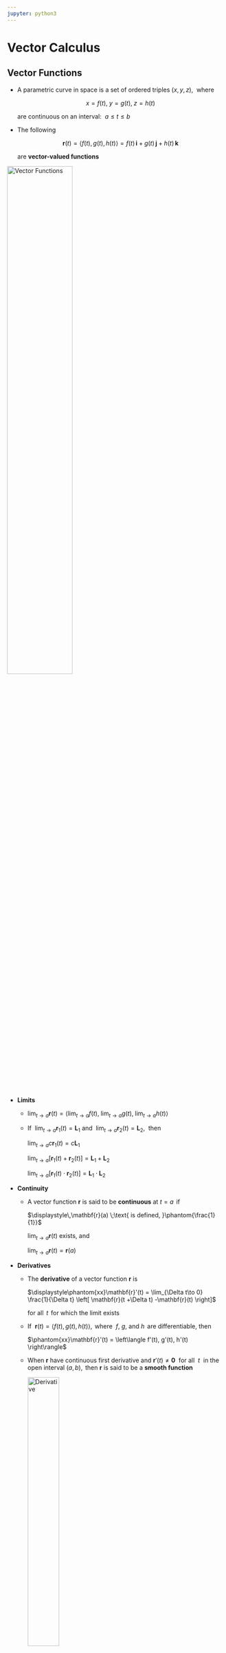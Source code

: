 ```yaml
---
jupyter: python3
---
```


# Vector Calculus {#sec-9}

## Vector Functions {#sec-9-1}

* A parametric curve in space is a set of ordered triples $(x,y,z),$ $~$where
  
  $$x=f(t), \;y=g(t), \;z=h(t)$$
  
  are continuous on an interval: $~a \leq t \leq b$
   
* The following 
  
  $$\mathbf{r}(t) =\left\langle f(t), \,g(t), \,h(t) \right\rangle = f(t)\,\mathbf{i} +g(t)\,\mathbf{j} +h(t)\,\mathbf{k}$$ 
  
  are **vector-valued functions**

![](figures/ch09_figure01.png "Vector Functions"){width="55%" fig-align="center"}

* **Limits**

  * $\displaystyle\lim_{t \to a} \mathbf{r}(t)=\left\langle \lim_{t \to a} f(t), \;\lim_{t \to a} g(t), \;\lim_{t \to a} h(t) \right\rangle$
   
  * If $~$$\displaystyle\lim_{t\to a} \mathbf{r}_1(t)=\mathbf{L}_1$ and $~$$\displaystyle\lim_{t\to a} \mathbf{r}_2(t)=\mathbf{L}_2$, $~$then
  
    $\displaystyle\lim_{t\to a} c\mathbf{r}_1(t)=c\mathbf{L}_1$
    
    $\displaystyle\lim_{t\to a} \left[\mathbf{r}_1(t) +\mathbf{r}_2(t) \right] =\mathbf{L}_1 +\mathbf{L}_2$
    
    $\displaystyle\lim_{t\to a} \left[\mathbf{r}_1(t) \cdot \mathbf{r}_2(t) \right] =\mathbf{L}_1 \cdot \mathbf{L}_2$

* **Continuity**

  * A vector function $\mathbf{r}$ is said to be **continuous** at $t=a$ $\,$if
  
    $\displaystyle\,\mathbf{r}(a) \;\text{ is defined, }\phantom{\frac{1}{1}}$ 

    $\displaystyle\lim_{t\to a} \mathbf{r}(t)$ exists, and 

    $\displaystyle\lim_{t\to a} \mathbf{r}(t) = \mathbf{r}(a)$

* **Derivatives**  

  * The **derivative** of a vector function $\mathbf{r}$ is
  
    $\displaystyle\phantom{xx}\mathbf{r}'(t) = \lim_{\Delta t\to 0} \frac{1}{\Delta t} \left[ \mathbf{r}(t +\Delta t) -\mathbf{r}(t) \right]$
    
    for all $\,t\,$ for which the limit exists

  * If $~\mathbf{r}(t) = \langle f(t), g(t), h(t) \rangle,$ $\,$where $~f$, $g$, and $h\,$ are differentiable, then
    
    $\phantom{xx}\mathbf{r}'(t) = \left\langle f'(t), g'(t), h'(t) \right\rangle$

  * When $\mathbf{r}$ have continuous first derivative and $\mathbf{r}'(t)\neq\mathbf{0}~$ for all $~t~$ in the open interval $(a,b),$ $\,$then $\mathbf{r}$ is said to be a **smooth function**

    ![](figures/ch09_figure02.png "Derivative"){width="40%" fig-align="center"}

  * In the case of the **second derivative**, $\,$we have
    
    $\phantom{xx}
    \mathbf{r}''(t) = \left\langle f''(t), g''(t), h''(t) \right\rangle 
     = f''(t)\mathbf{i} +g''(t)\mathbf{j} +h''(t)\mathbf{k}$

  * Chain rule

    If $\mathbf{r}$ is a differentiable vector function and $s=u(t)$ is a differentiable scalar function, then the derivative of $\mathbf{r}(s)$ with respect to $t$ is
  
    $\displaystyle\phantom{xx}\frac{d\mathbf{r}}{dt} =\frac{d\mathbf{r}}{ds} \frac{ds}{dt} =\mathbf{r}'(s) u'(t)$

  * Rules of Differentiation

    Let $\mathbf{r}_1(t)$ and $\mathbf{r}_2(t)$ be differentiable vector functions 
  and $u(t)$ a differentiable scalar function
  
    * $\displaystyle \frac{d}{dt} \left[ \mathbf{r}_1(t) +\mathbf{r}_2(t) \right] = \mathbf{r}_1'(t) +\mathbf{r}_2'(t)$

    * $\displaystyle \frac{d}{dt} \left[ u(t)\mathbf{r}_1(t) \right] = u(t)\mathbf{r}_1'(t) +u'(t)\mathbf{r}_1(t)$

    * $\displaystyle \frac{d}{dt} \left[ \mathbf{r}_1(t) \cdot \mathbf{r}_2(t) \right] = \mathbf{r}_1(t)\cdot\mathbf{r}_2'(t) +\mathbf{r}_1'(t)\cdot\mathbf{r}_2(t)$

    * $\displaystyle \frac{d}{dt} \left[ \mathbf{r}_1(t) \times \mathbf{r}_2(t) \right] = \mathbf{r}_1(t)\times\mathbf{r}_2'(t) +\mathbf{r}_1'(t)\times\mathbf{r}_2(t)$

* Integrals

  $\phantom{xx}\displaystyle\int \mathbf{r}(t) \,dt = \left[ \int f(t) \,dt \right]\mathbf{i} +\left[ \int g(t) \,dt \right]\mathbf{j} +\left[ \int h(t) \,dt \right]\mathbf{k}$


* Length of a Space Curve

  If $~\mathbf{r}(t) = f(t)\mathbf{i} +g(t)\mathbf{j} +h(t)\mathbf{k}\,$ is a smooth function, $\,$then it can be shown that the **length** of the smooth curve traced by
  $\,\mathbf{r}\,$ is given by
  
  $\phantom{xx}\displaystyle s = \int_a^b \sqrt{\left[ f'(t) \right]^2 +\left[ g'(t) \right]^2 +\left[ h'(t) \right]^2}\,dt =\int_a^b \left\| \mathbf{r}'(t) \right\|\,dt$

## Motion on a Curve {#sec-9-2}

* Position 

  Suppose a body moves along a curve $C$ so that its position at time $t$ is given by the vector function 

  $\phantom{xx}\mathbf{r}(t) = f(t)\mathbf{i} +g(t)\mathbf{j} +h(t)\mathbf{k}$

* Velocity and Acceleration

  If $\,f$, $g$, and $h$ have second derivatives, $\,$ then the vectors
  
  $\phantom{xx}\begin{aligned}
    \mathbf{v}(t) &= \mathbf{r}'(t) = f'(t)\mathbf{i} +g'(t)\mathbf{j} +h'(t)\mathbf{k} \\ 
    \mathbf{a}(t) &= \mathbf{r}''(t) = f''(t)\mathbf{i} +g''(t)\mathbf{j} +h''(t)\mathbf{k}
  \end{aligned}$
 
  are called the **velocity** and **acceleration** of the particle, respectively

  * The scalar function $\left\| \mathbf{v}(t)\right\|$ is the **speed** of the particle

  * The speed is related to arc length $s$ by $s'(t) = \left\| \mathbf{v}(t) \right\|$

  * If a particle moves  with <font color="red">a constant speed $c$</font>, $\,$ then its acceleration vector is perpendicular to the velocity vector $\mathbf{v}$

  * To see this, note that $\mathbf{v}\cdot\mathbf{v}=c^2$. $~$ We differentiate both sides with respect to $t$ and obtain
  
    $${\frac{d}{dt}(\mathbf{v} \cdot \mathbf{v}) = \mathbf{v}\cdot\frac{d\mathbf{v}}{dt} +\frac{d\mathbf{v}}{dt} \cdot \mathbf{v}
  =2\mathbf{v}\cdot\frac{d\mathbf{v}}{dt}=0}$$
  
    Thus, $\displaystyle\,\frac{d\mathbf{v}}{dt} \cdot \mathbf{v}=0$ $\text{ }$or$\text{ }$ $\mathbf{a}(t) \cdot \mathbf{v}(t)=0~\,$ for all $\,t$

* Centripetal Acceleration

  For circular motion in the plane, described by $\mathbf{r}(t) = r_0 \cos\omega t \,\mathbf{i} +r_0\sin\omega t \,\mathbf{j},$ $\,$it is evident that
  
  $$\mathbf{r}''=-\omega^2\mathbf{r}$$

  * This means that the acceleration vector $\mathbf{a}(t)=\mathbf{r}''(t)$ points in the direction opposite to that of the position vector $\mathbf{r}(t)$. $\,$ We then say $~\mathbf{a}(t)$ is **centripetal acceleration**

## Curvature and Components of Acceleration {#sec-9-3}

* We know that $\mathbf{r}'(t)$ is a tangent vector to the curve $C$, and consequently

  $$\mathbf{T}(t) = \frac{\mathbf{r}'(t)}{\left\| \mathbf{r}'(t) \right\|}$$
  
  is a **unit tangent**

![](figures/ch09_figure03.png "Unit Tangents"){width="20%" fig-align="center"}

$$
\begin{aligned}
  \frac{d\mathbf{r}}{dt} &=\frac{d\mathbf{r}}{ds} 
    \frac{ds}{dt}\;\text{ and so }\\[5pt] 
  \frac{d\mathbf{r}}{ds} = 
   \frac{\displaystyle\frac{d\mathbf{r}}{dt}} {\displaystyle\frac{ds}{dt}}
   &=\frac{\mathbf{r}'(t)}{\left\| \mathbf{r}'(t) \right\|} 
   = \mathbf{T}(t)
\end{aligned}$$

* Let $\,\mathbf{r}(t)\,$ be a vector function defining a smooth curve $C$. $\,$If $s$ is the arc length parameter and $\mathbf{T}$ is the unit tangent vector, $\,$then the **curvature** of $C$ at a point is
  
  $$\kappa=\left\|\frac{d\mathbf{T}}{ds}\right\|$$

* Using the chain rule, $\,$we can write
  
  $$\frac{d\mathbf{T}}{dt}=\frac{d\mathbf{T}}{ds}\frac{ds}{dt} \;\;\Rightarrow\;\; \frac{d\mathbf{T}}{ds}=\frac{\displaystyle\frac{d\mathbf{T}}{\displaystyle dt}}{\frac{\displaystyle ds}{\displaystyle dt}}$$
  
  In other words, $\,$curvature is given by $\,\kappa(t)=\frac{\displaystyle\left\|\mathbf{T}'(t)\right\|}{\displaystyle\left\|\mathbf{r}'(t)\right\|}$

* Tangential and Normal Components of Acceleration

  * The velocity of the particle on $C$ is $~\mathbf{v}(t)=\mathbf{r}'(t)$, $\,$whereas its speed is $\displaystyle\frac{ds}{dt}=v=\| \mathbf{v}(t) \|$. $\,$ Thus, 
    $$\mathbf{v}(t)=v\mathbf{T}$$
  * Differentiating this last expression with respect to $t$ gives acceleration
  
    $$\mathbf{a}(t)=v\frac{d\mathbf{T}}{dt}+\frac{dv}{dt}\mathbf{T}$$

  * It follows from the differentiation of $\mathbf{T}\cdot\mathbf{T}=1\,$ that $\displaystyle\,\mathbf{T}\cdot \frac{d\mathbf{T}}{dt}=0$. $\,$If $\displaystyle\,\left\|\frac{d\mathbf{T}}{dt}\right\| \neq 0$, $\,$the vector
  
    $$\mathbf{N}(t) = \frac{\frac{\displaystyle d\mathbf{T}}{\displaystyle dt}}{\left\| \frac{\displaystyle d\mathbf{T}}{\displaystyle dt}\right\|}$$

    is a **unit normal** to the curve $C$. $\,$The vector $\mathbf{N}$ is also called the **principal normal** 

  * Since curvature is $\displaystyle\,\kappa = \frac{\left\|\frac{d\mathbf{T}}{dt} \right\|}{v}$, $\,$
it follows that $\displaystyle\frac{d\mathbf{T}}{dt}=\kappa v \mathbf{N}$. $\,$Thus
  
    $$\mathbf{a}(t)=\kappa v^2 \mathbf{N} +\frac{dv}{dt}\mathbf{T} =a_N \mathbf{N} +a_T\mathbf{T}$$

![](figures/ch09_figure04.png "Acceleration"){width="30%" fig-align="center"}

* Binormal: $\,\mathbf{B}(t)=\mathbf{T}(t) \times \mathbf{N}(t)$

![](figures/ch09_figure05.png "Osculating plane"){width="40%" fig-align="center"}

* Formulas for $a_T$, $a_N$, and Curvature

  $$
  \begin{aligned}
    \mathbf{v}\cdot\mathbf{a} 
      &= a_N(v\mathbf{T}\cdot\mathbf{N}) 
       +a_T(v\mathbf{T}\cdot\mathbf{T})=a_T v\\[5pt] 
      &\Rightarrow \; a_T =\frac{dv}{dt} 
       =\frac{\mathbf{v}\cdot\mathbf{a}}{\| \mathbf{v} \|}
       =\frac{\mathbf{r}'(t) \cdot \mathbf{r}''(t)}{\| \mathbf{r}'(t) \|} \\ \\
     \mathbf{v}\times\mathbf{a} 
      &= a_N(v\mathbf{T}\times\mathbf{N}) 
       +a_T(v\mathbf{T}\times\mathbf{T})
        =a_N v\mathbf{B}\\[5pt] 
     &\Rightarrow \; a_N =\kappa v^2 
        =\frac{\|\mathbf{v}\times\mathbf{a}\|}{\| \mathbf{v} \|}
        =\frac{\| \mathbf{r}'(t) \times \mathbf{r}''(t) \|}{\| \mathbf{r}'(t) \|} \\ \\
   \kappa(t)&=\frac{\| 
     \mathbf{r}'(t)\times\mathbf{r}''(t) \|}{\| 
       \mathbf{r}'(t) \|^3}
  \end{aligned}$$

* Radius of Curvature

  $$\rho=\frac{1}{\kappa}$$

![](figures/ch09_figure06.png "Radius curvature"){width="40%" fig-align="center"} 

$~$

## Partial Derivatives {#sec-9-4}

* Functions of Two Variables

![](figures/ch09_figure07.png "Functions of Two Variables"){width="50%" fig-align="center"} 

* Level Curves

![](figures/ch09_figure08.png "Level Surfaces"){width="80%" fig-align="center"} 

* Functions of Three Variables, Level Surfaces

  $$w=F(x,y,z) \;\Rightarrow \; c=F(x,y,z)$$
  
  ex) $~\displaystyle w=\frac{x^2+y^2}{z}$

![](figures/ch09_figure09.png "Level Curves"){width="25%" fig-align="center"}   

* Partial Derivatives
  
  $\phantom{xx}
  \begin{aligned}
    \frac{\partial z}{\partial x} 
      &=\lim_{\Delta x \to 0} \frac{f(x+\Delta x, y) -f(x,y)}{\Delta x} = f_x \\
    \frac{\partial z}{\partial y}
      &=\lim_{\Delta y \to 0} \frac{f(x, y+\Delta y) -f(x,y)}{\Delta y} = f_y \\
    \frac{\partial^2 z}{\partial x^2}
      &=\frac{\partial}{\partial x}\left( \frac{\partial z}{\partial x} \right) = f_{xx} \\
    \frac{\partial^2 z}{\partial x \partial y} 
      &=\frac{\partial}{\partial x} \left( \frac{\partial z}{\partial y} \right) = f_{xy}
  \end{aligned}$

* Chain Rule

  If $z=f(u,v)$ is differentiable and $u=g(x,y)$ and $v=h(x,y)$ have continuous first partial derivatives, $\,$then
  
  $$
  \begin{aligned}
    \frac{\partial z}{\partial x}&= \frac{\partial z}{\partial u}\frac{\partial u}{\partial x} 
   +\frac{\partial z}{\partial v}\frac{\partial v}{\partial x}\\ 
    \frac{\partial z}{\partial y}&= \frac{\partial z}{\partial u}\frac{\partial u}{\partial y} 
   +\frac{\partial z}{\partial v}\frac{\partial v}{\partial y} 
  \end{aligned}$$
   
  If $z=f(u,v)$ is differentiable and $u=g(t)\,$ and $v=h(t)$ are differentiable functions of a single variable $t$,
   $\,$the ordinary derivative $\displaystyle\frac{dz}{dt}$ is
   
  $$\frac{dz}{dt}=\frac{\partial z}{\partial u}\frac{du}{dt}+\frac{\partial z}{\partial v}\frac{dv}{dt}$$

$~$

## Directional Derivatives {#sec-9-5}

* **Vector Differential Operator**
  
  $\phantom{xx}
  \begin{aligned}
     \nabla  
     &= \mathbf{i} \frac{\partial }{\partial x} +\mathbf{j}\frac{\partial }{\partial y} \\ 
     \nabla  
     &= \mathbf{i}\frac{\partial }{\partial x} +\mathbf{j}\frac{\partial }{\partial y} +\mathbf{k}\frac{\partial }{\partial z}
 \end{aligned}$ 

* **Gradient of a Function**
  
  $\phantom{xx}
  \begin{aligned}
    \nabla f 
    &= \mathbf{i} \frac{\partial f}{\partial x} +\mathbf{j}\frac{\partial f}{\partial y} \\ 
    \nabla F 
    &= \mathbf{i}\frac{\partial F}{\partial x} +\mathbf{j}\frac{\partial F}{\partial y} +\mathbf{k}\frac{\partial F}{\partial z}
\end{aligned}$

$~$

![](figures/ch09_figure10.png "Arbitrary Direction"){width="45%" fig-align="center"} 

* Generalization of Partial Differentiation

  The **directional derivative** of $z=f(x,y)\,$ in the direction of a unit vector $\mathbf{u}$ $\,$is 

  $$
  \begin{aligned} 
   D_\mathbf{u} f(x,y) \;
     &= { \scriptsize \lim_{h\to 0} 
      \frac{f(x+\Delta x, \,y+\Delta y) -f(x,y)}{h} }\\
     &= { \scriptsize \lim_{h\to 0} 
      \frac{f(x+h\cos\theta, \,y+h\sin\theta) -f(x,y)}{h} }
       = \nabla f(x,y)\cdot \mathbf{u}
    \end{aligned}$$

![](figures/ch09_figure11.png "Directional Derivative"){width="55%" fig-align="center"}

* **Partial Proof** $\,$ Let $x$, $y$, and $\theta$ $\,$be fixed so that 
  
  $$g(t)=f(x+t\cos\theta,\,y+t\sin\theta)$$
  
  is a function of one variable. $\,$We wish to compare the value of $g'(0)$, $\,$which is found by two different methods

  * First, $\,$by the definition of a derivative,
  
  $${ g'(0)= {\scriptsize \lim_{h\to 0} \frac{g(0+h)-g(0)}{h}} 
  = {\scriptsize \lim_{h\to 0}\frac{f(x+h\cos\theta, \,y+h\sin\theta)-f(x,y)}{h} } }$$

  * Second, $\,$by the chain rule,
  
    $$
    \begin{aligned}
      g'(t) &= {\scriptsize f_1(x+t\cos\theta,\,y+t\sin\theta)\frac{d}{dt}(x+t\cos\theta) } \\
          &\qquad 
          {\scriptsize +f_2(x+t\cos\theta,\,y+t\sin\theta)\frac{d}{dt}(x+t\sin\theta) } \\ 
          &= {\scriptsize f_1(x+t\cos\theta,\,y+t\sin\theta)\cos\theta
            +f_2(x+t\cos\theta,\,y+t\sin\theta)\sin\theta } \\  
          &\big\Downarrow\;\; t\to 0 \\         
    g'(0) &= {\scriptsize f_x(x,y)\cos\theta+f_y(x,y)\sin\theta } \\
    &={\scriptsize \left[\,f_x(x,y)\,\mathbf{i}+f_y(x,y)\,\mathbf{j} \,\right]\cdot \left(\cos\theta\,\mathbf{i}+\sin\theta\,\mathbf{j}\right) } \\[3pt]
      &=\nabla f(x,y)\cdot \mathbf{u}
  \end{aligned}$$

* For a function $w=F(x,y,z)$, $~$the directional derivative is defined by
  
  $$\begin{aligned} 
   D_\mathbf{u} F(x,y,z) &= {\scriptsize \lim_{h\to 0} \frac{F(x+h\cos\alpha, \,y+h\cos\beta, \,z +h\cos\gamma) -F(x,y,z)}{h} } \\ 
  &=\nabla F(x,y,z)\cdot \mathbf{u}
  \end{aligned}$$

* Maximum Value of the Directional Derivative

  $$
  \begin{aligned}
    D_\mathbf{u}\,f 
      &= \| \nabla f\| \| \mathbf{u} \| \cos\phi =\| \nabla f\| \cos\phi \\[5pt]
      &\,\Rightarrow\, \color{red}{-\| \nabla f\| \leq D_\mathbf{u} \,f \leq \| \nabla f \|}
  \end{aligned}$$

* The gradient vector $\nabla f$ points in the direction in which $f$ increases most rapidly, $\,$whereas $-\nabla f$ points in the direction of the most decrease of $\,f$

$~$

## Tangent Planes and Normal Lines {#sec-9-6}

* <font color="blue">$\nabla f$ is orthogonal to the level curve at $P$</font>

![](figures/ch09_figure12.png "gradient tangent"){width="40%" fig-align="center"}

* The derivative of $\,f\left(x(t), \,y(t)\right)=c\,$ with respect to $\,t\,$ is
  
  $${\frac{\partial f}{\partial x}\frac{dx}{dt} 
        +\frac{\partial f}{\partial y}\frac{dy}{dt}=0
      ={\scriptsize \left( \frac{\partial f}{\partial x}\mathbf{i} 
        +\frac{\partial f}{\partial y} \mathbf{j} \right)
        \cdot \left( \frac{dx}{dt}\mathbf{i} +\frac{dy}{dt} \mathbf{j} \right) }
        =\nabla f \cdot \mathbf{r}'}$$

* The derivative of $\,F\left(x(t),y(t),z(t)\right)=c\,$ implies that

  $$
  \begin{aligned}
   \frac{\partial F}{\partial x}&\frac{dx}{dt} 
     +\frac{\partial F}{\partial y}\frac{dy}{dt}
     +\frac{\partial F}{\partial z}\frac{dz}{dt}=0 \\
    &={\scriptsize \left( \frac{\partial F}{\partial x}\mathbf{i} 
     +\frac{\partial F}{\partial y} \mathbf{j} 
     +\frac{\partial F}{\partial z} \mathbf{k} \right)
     \cdot 
    \left( \frac{dx}{dt}\mathbf{i} 
           +\frac{dy}{dt} \mathbf{j} 
            +\frac{dz}{dt} \mathbf{k} \right) }
    =\nabla F \cdot \mathbf{r}'
  \end{aligned}$$

* <font color="blue">$\nabla F$ is normal to the level surface at $P$</font>

![](figures/ch09_figure13.png "normal"){fig-align="center" width="40%"}

* Let $\,P(x_0,y_0,z_0)$ be a point on the graph of $F(x,y,z)=c$. $\,$The **tangent plane** at $P$ is

  $$\begin{aligned} 
    F_x&(x_0,y_0,z_0)(x-x_0) \\
    & +F_y(x_0,y_0,z_0)(y-y_0) \\
    &\qquad +F_z(x_0,y_0,z_0)(z-z_0)=0
    \end{aligned}$$
  
  The line containing $P(x_0,y_0,z_0)$ $\,$that is parallel to $\nabla F(x_0,y_0,z_0)$ $\,$is called the **normal line** to the surface at $P$

$~$

## Gradient, Curl and Divergence {#sec-9-7}

* Vector Fields - Vector functions of two or three variables

  $$
  \begin{aligned}
   \mathbf{f}(x,y) 
     &= P(x,y) \mathbf{i} +Q(x,y)\mathbf{j}\\ 
   \mathbf{f}(x,y,z)
     &= P(x,y,z) \mathbf{i} 
      +Q(x,y,z)\mathbf{j} +R(x,y,z)\mathbf{k}
  \end{aligned}$$

![](figures/ch09_figure14.png "vector field"){fig-align="center" width="85%"}

* The del operator combined with a scalar function $\,\phi(x,y,z)$ $\,$produces a vector field

  $$\mathbf{f}(x,y,z)=\nabla \phi 
  = \mathrm{grad}\, f   
  =\frac{\partial \phi}{\partial x}\mathbf{i} 
   +\frac{\partial \phi}{\partial y}\mathbf{j} 
    +\frac{\partial \phi}{\partial z}\mathbf{k} 
    \;\Rightarrow\; \delta_{ij} \mathbf{e}_i \frac{\partial \phi}{\partial x_j}$$
  
  called the <font color="red">**gradient of $\phi$**</font>, $\,$where $\,\delta_{ij}$ $\,$is *Kronecker Delta*

* The <font color="red">**curl** of a vector field $~\mathbf{f}=P\,\mathbf{i} +Q\,\mathbf{j} +R\,\mathbf{k}\,$</font> is the vector field

   $$\nabla \times \mathbf{f}= 
   \mathrm{curl}\, \mathbf{f}=
    \begin{vmatrix}
       \mathbf{i} & \mathbf{j} & \mathbf{k}\\ 
       \frac{\partial }{\partial x} & \frac{\partial }{\partial y} & \frac{\partial }{\partial z} \\
       P & Q & R
     \end{vmatrix} 
  \; \Rightarrow \; \varepsilon_{ijk} \mathbf{e}_i \frac{\partial}{\partial x_j} f_k$$
    
   where $\,\varepsilon_{ijk}$ is *Levi-Civita Symbol*

* The <font color="red">**divergence** of a vector field $~\mathbf{f}=P\,\mathbf{i} +Q\,\mathbf{j} + R\,\mathbf{k}~$</font> is the scalar function

  $$\nabla \cdot \mathbf{f}=
  \mathrm{div} \,\mathbf{f}=
  \frac{\partial P}{\partial x} 
  +\frac{\partial Q}{\partial y} 
  +\frac{\partial R}{\partial z} 
  \;\Rightarrow\;\delta_{ij} 
  \frac{\partial}{\partial x_i} f_j$$

* Two important properties and plus alpha

  <font color="blue">
  $\phantom{xx}
  \begin{aligned}
    \nabla\times\nabla f 
     &= \mathrm{curl}(\mathrm{grad}\, f) = \mathbf{0}\\ 
     &\Rightarrow \; \varepsilon_{ijk} \mathbf{e}_i 
      \frac{\partial}{\partial x_j} 
      \frac{\partial f}{\partial x_k} = 0 
       \,\mathbf{e}_i=\mathbf{0}
  \end{aligned}$
  </font>

  <font color="blue">
  $\phantom{xx}
  \begin{aligned}  
   \nabla \cdot(\nabla\times\mathbf{f}) 
    &= \mathrm{div}(\mathrm{curl} \,\mathbf{f}) =0 \\
     &\Rightarrow \; \delta_{ij} 
     \frac{\partial}{\partial x_i} \varepsilon_{jlm} 
     \frac{\partial}{\partial x_l} f_m = 
     \varepsilon_{ilm} 
     \frac{\partial^2}{\partial x_i \partial x_l} f_m=0
  \end{aligned}$
  </font>

  <font color="red">
  $\displaystyle \phantom{xx}
   \nabla \cdot \nabla f 
    =\nabla^2 f \; 
    \Rightarrow \; \delta_{ij} 
    \frac{\partial}{\partial x_i} 
    \frac{\partial f}{\partial x_j} 
    =\frac{\partial^2 f}{\partial x_i^2}$
  </font>

  <font color="green">
  $\displaystyle \phantom{xx}
   \nabla \cdot \nabla \mathbf{f} 
   =\nabla^2 \mathbf{f} \; 
   \Rightarrow \; \delta_{ij} 
    \frac{\partial}{\partial x_i} 
     \mathbf{e}_m \frac{\partial f_m}{\partial x_j} 
   =\mathbf{e}_m 
     \frac{\partial^2 f_m}{\partial x_i^2}$
  </font> 

  <font color="green">
  $\displaystyle \phantom{xx}
  \begin{aligned}
  \nabla \times (\nabla \times \mathbf{f}) 
   &= \nabla (\nabla \cdot \mathbf{f}) -\nabla^2 \mathbf{f} \\ 
  &\Rightarrow \;
   \varepsilon_{ijk} \mathbf{e}_i 
    \frac{\partial}{\partial x_j} 
     \varepsilon_{klm} 
     \frac{\partial}{\partial x_l}f_m \\
  &\qquad
   =(\delta_{il}\delta_{jm}-\delta_{im}\delta_{jl}) 
   \mathbf{e}_i \frac{\partial}{\partial x_j} 
    \frac{\partial}{\partial x_l}f_m \\
  &\qquad
  =\mathbf{e}_i \frac{\partial}{\partial x_i} 
  \frac{\partial f_j}{\partial x_j} 
  -\mathbf{e}_i \frac{\partial^2 f_i}{\partial x_j^2}
  \end{aligned}$
  </font> 

* Product Rules with $\nabla$

  $\phantom{xx}
  \begin{aligned}
   \nabla (fg) &= f \nabla g + g \nabla f \\
   \nabla (\mathbf{u} \cdot \mathbf{v}) 
     &= \mathbf{u} \times (\nabla \times \mathbf{v}) 
       +\mathbf{v} \times (\nabla \times \mathbf{u}) \\
       &+(\mathbf{u} \cdot \nabla) \mathbf{v} 
       +(\mathbf{v} \cdot \nabla) \mathbf{u} 
     = \mathbf{v} \cdot \nabla \mathbf{u} 
       +\mathbf{u} \cdot \nabla \mathbf{v} \\
   \nabla \cdot (f \mathbf{u}) 
     &= f (\nabla \cdot \mathbf{u}) 
       +\mathbf{u} \cdot \nabla f \\
   \nabla \cdot (\mathbf{u} \times \mathbf{v}) 
      &= \mathbf{v} \cdot (\nabla \times \mathbf{u}) 
       -\mathbf{u} \cdot (\nabla \times \mathbf{v}) \\  
    \nabla \times (f \mathbf{u}) 
      &= \nabla f \times \mathbf{u} 
       +f (\nabla \times \mathbf{u}) \\
    \nabla \times (\mathbf{u} \times \mathbf{v}) 
      &= \mathbf{u} (\nabla \cdot \mathbf{v}) 
       -\mathbf{v} (\nabla \cdot \mathbf{u}) 
       +(\mathbf{v} \cdot \nabla) \mathbf{u} 
       -(\mathbf{u} \cdot \nabla) \mathbf{v}
  \end{aligned}$

* Generalized Curvlinear Coorindates: $\,$ $\mathbf{q}_i$, $\,q_i$, $\,h_i$

  $$
  \begin{aligned} 
  \nabla f \;
   &= {\scriptsize \mathbf{q}_1 \frac{1}{h_1} 
      \frac{\partial f}{\partial q_1}
    + \mathbf{q}_2 \frac{1}{h_2} 
      \frac{\partial f}{\partial q_2}
    + \mathbf{q}_3 \frac{1}{h_3} 
      \frac{\partial f}{\partial q_3} } \\ \\
  \nabla \cdot \mathbf{u} \;
   &= {\scriptsize \frac{1}{h_1 h_2 h_3} 
      \left[ \frac{\partial }{\partial q_1} 
        \left( u_1h_2h_3 \right)
    + \frac{\partial }{\partial q_2} 
        \left( u_2h_1h_3 \right)  
    + \frac{\partial }{\partial q_3} 
        \left( u_3h_1h_2 \right)\right] } \\ \\
   \nabla^2 f\;
   & = {\scriptsize \frac{1}{h_1 h_2 h_3} 
    \left[ \frac{\partial }{\partial q_1} 
      \left( \frac{h_2 h_3}{h_1} 
        \frac{\partial f}{\partial q_1} \right)
      + \frac{\partial }{\partial q_2} 
      \left( \frac{h_1 h_3}{h_2} 
        \frac{\partial f}{\partial q_2}  \right)  
      + \frac{\partial }{\partial q_3} 
        \left( \frac{h_1 h_2}{h_3} 
        \frac{\partial f}{\partial q_3} \right)\right] }\\ \\
   \nabla \times \mathbf{u} \;
    &={\scriptsize \frac{1}{h_1 h_2 h_3} 
    \begin{vmatrix}
     h_1 \mathbf{q}_1 & h_2 \mathbf{q}_2 & h_3 \mathbf{q}_3\\ 
     \displaystyle\frac{\partial }{\partial q_1} & \displaystyle\frac{\partial }{\partial q_2} & \displaystyle\frac{\partial }{\partial q_3}  \\ 
     h_1 u_1 & h_2 u_2 & h_3 u_3 
   \end{vmatrix}}
  \end{aligned}$$

  * Cylindrical Coordinates

    $\phantom{xx} q_1=r, \;q_2=\theta, \; q_3=z$
 
    $\phantom{xx} h_1=h_r=1, \;\;h_2=h_\theta=r, \;\;h_3=h_z=1$

  * Spherical Coordinates
 
    $\phantom{xx} q_1=\rho, \;q_2=\phi, \; q_3=\theta$
 
    $\phantom{xx} h_1=h_\rho=1, \;\;h_2=h_\phi=\rho, \;\;h_3=h_\phi=\rho \sin\phi$

* Physical Interpretations

![](figures/ch09_figure15.png "irrotational-rotational"){fig-align="center" width="70%"}

![](figures/ch09_figure16.png "source-sink"){fig-align="center" width="26%"}

$~$

## Line Integrals {#sec-9-8}

* Integration of a function defined along a curve

![](figures/ch09_figure17.png "various curve"){fig-align="center" width="35%"}

* Definite Integral

  $$\lim_{\|P\|\to 0} \sum_{k=1}^n f(x_k^*)\Delta x_k = \int_a^b f(x)\,dx$$

![](figures/ch09_figure18.png "sample point in k"){fig-align="center" width="40%"}

* Line Integrals in the Plane

![](figures/ch09_figure19.png "sample point in k subarc"){fig-align="center" width="30%"}

$$
\begin{aligned}
    \lim_{\| P \|\to 0} \sum_{k=1}^n G(x_k^*, y_k^*)\,\Delta x_k &= \int_C G(x,y)\,dx\\ 
    \lim_{\| P \|\to 0} \sum_{k=1}^n G(x_k^*, y_k^*)\,\Delta y_k &=\int_C G(x,y)\,dy\\
    \lim_{\| P \|\to 0} \sum_{k=1}^n G(x_k^*, y_k^*)\,\Delta s_k &= \int_C G(x,y)\,ds
\end{aligned}$$

* Method of Evaluation 

  * Curve Defined Parametrically, $\;x=f(t)$, $\;y=g(t)$, $\;a\leq t \leq b$ 

    $$
    \begin{aligned}
      \int_C G(x,y)\,dx 
       &=\int_a^b G(\,f(t), g(t)) \,f'(t)\,dt \\ 
      \int_C G(x,y)\,dy 
       &=\int_a^b G(\,f(t), g(t)) \,g'(t)\,dt \\
      \int_C G(x,y)\,ds 
       &=\int_a^b G(\,f(t), g(t)) \,\sqrt{[f'(t)]^2 
       +[g'(t)]^2}\,dt
    \end{aligned}$$

  * Curve Defined by an Explicit Function, $\;y=f(x)$, $\;a\leq x \leq b$ 

    $$
    \begin{aligned}
      \int_C G(x,y)\,dx 
       &=\int_a^b G(x, f(x)) \,dx \\ 
      \int_C G(x,y)\,dy 
       &=\int_a^b G(x, f(x)) \,f'(x)\,dx \\
      \int_C G(x,y)\,ds 
       &=\int_a^b G(x, f(x)) \,\sqrt{1 
        +[f'(x)]^2}\,dx
    \end{aligned}$$

* Notation

  $${\displaystyle\int_C P\,dx +\int_C Q\,dy \,\Rightarrow \, \int_C P\,dx +Q \,dy}$$

  $${\displaystyle\int_{-C} P\,dx +Q\,dy = -\int_C P\,dx +Q\,dy}$$

![](figures/ch09_figure20.png "opposite_orientation"){fig-align="center" width="25%"}

* A line integral along a closed curve $C$
  
  $$\oint_C P \,dx +Q \,dy$$

* Line Integrals in Space

  $$
  \begin{aligned}
  \int_C &G(x,y,z)\,ds = \\ &\int_a^b G(\,f(t), g(t),h(t)) \,\sqrt{[f'(t)]^2 +[g'(t)]^2 +[h'(t)]^2}\,dt
  \end{aligned}$$

* Suppose the vector-valued function 

  $$\mathbf{f}(x,y,z)=P(x,y,z)\mathbf{i} +Q(x,y,z)\mathbf{j} +R(x,y,z)\mathbf{k}$$
  
  is defined along a curve $C$ and 
  
  $$d\mathbf{r}=dx\mathbf{i} +dy\mathbf{j} +dz\mathbf{k}\,$$ 
  
  is the displacement vector of points on $C$, $\,$then 
  
  $$\int_C \mathbf{f}\cdot \,d\mathbf{r} =\int_C P(x,y,z) \, dx +Q(x,y,z) \, dy +R(x,y,z) \, dz$$

* Work and Circulation
  $$W =\int_C \mathbf{f} \cdot d\mathbf{r} = \int_C \mathbf{f}\cdot \mathbf{T} \,ds $$
  $$\mathrm{Circulation}= \oint_C \mathbf{f} \cdot d\mathbf{r} = \oint_C \mathbf{f}\cdot \mathbf{T} \,ds $$

![](figures/ch09_figure21.png "circulation"){fig-align="center" width="30%"}

$~$

## Independence of the Path {#sec-9-9}

* The value of a line integral 
  
  $$\int_C \mathbf{F}\cdot \,d\mathbf{r}$$ 
  
  depends on the path of integration
 
* Stated another way, $\,$if $C_1$ and $C_2$ are two different paths between the same points $A$ and $B$, $\,$then we expect that
  $$\int_{C_1} \mathbf{F}\cdot \,d\mathbf{r} \neq \int_{C_2} \mathbf{F}\cdot \,d\mathbf{r}$$

* **Path Independence**

  A line integral $\displaystyle\int_C \mathbf{f}\cdot d\mathbf{r}~$ is <font color="red">independence</font> of the path if 
  
  $$\int_{C_1} \mathbf{f}\cdot d\mathbf{r}=\int_{C_2}\mathbf{f}\cdot d\mathbf{r}$$

  for any two paths $C_1$ and $C_2$ between $A$ and $B$

* A vector function $\mathbf{f}$ in 2- or 3-space is said to be <font color="red">**conservative**</font>  if $\,\mathbf{f}$ can be written as the gradient of a scalar function $\phi$. $\,$The function $\phi$ is called a <font color="red">**potential function**</font> for $\,\mathbf{f}$

* In other words, $\,\mathbf{f}$ is conservative if there exists a function $\phi$ such that <font color="red">$\,\mathbf{f}=\nabla \phi$</font>. $\,$A conservative vector field is also called a **gradient vector field**

* **Fundamental Theorem**

  If $~\mathbf{f}(x,y,z)~$ is a conservative vector field in $R$ and $\phi$ is a potential function for $\,\mathbf{f}$, $\,$then
  
  $$\int_C \mathbf{f}\cdot d\mathbf{r}=\int_C \nabla\phi \cdot d\mathbf{r}=\phi(B) -\phi(A)$$
  
  where $A=(x(a), y(a), z(a))~$ and $\,B=(x(b), y(b), z(b))$

  ![](figures/ch09_figure22.png "regions"){width=30% fig-align="center"}

* **Equivalent Concepts:** $\,$In an open connected region $R$, 
  $\displaystyle\int_C \mathbf{f}\cdot d\mathbf{r}$ 
  is independent of the path $C$

  * if and only if the vector field $\mathbf{f}$ is conservative in $R$
  
  * if and only if 
    $\displaystyle\oint_{C'} \mathbf{f}\cdot d\mathbf{r}=0\,$ for every closed path $\,C'$ in $R$

* **Test for a Conservative Field:**

  * Suppose 

    $$\mathbf{f}(x,y,z)=P(x,y,z)\mathbf{i} +Q(x,y,z)\mathbf{j} +R(x,y,z)\mathbf{k}$$ 

    is a conservative vector field in an open region of 3-space, and that $P$, $Q$, and $R$ are continuous and have continuous first partial derivatives in that region

  * Then $\,\mathbf{f}=\nabla \phi\,$ and $\,\nabla\times\mathbf{f}=\nabla\times\nabla\phi=\mathbf{0}$, $\,$that is
  
    $${\scriptsize \nabla\times\mathbf{f}=\left( \frac{\partial R}{\partial y} -\frac{\partial Q}{\partial z}\right)\mathbf{i}
   +\left( \frac{\partial P}{\partial z} -\frac{\partial R}{\partial x}\right)\mathbf{j}
   +\left( \frac{\partial Q}{\partial x} -\frac{\partial P}{\partial y}\right)\mathbf{k}=\mathbf{0}}\;\;$$
  
    $$~\;\Downarrow$$
  
    $$\;\;{\frac{\partial P}{\partial y} =\frac{\partial Q}{\partial x}, \;\frac{\partial P}{\partial z} =\frac{\partial R}{\partial x},\;
  \frac{\partial Q}{\partial z} =\frac{\partial R}{\partial y}}$$
  
    for all $\,(x,y,z)$ in that region

$~$

## Double Integrals {#sec-9-10}

* The Double Integral
 
  Let $\,f$ be a function of two variables defined on a closed region $R$. Then the **double integral of $\,f$ over $R$** $\,$is given by
  
  $$\lim_{\|P\|\to 0} \sum_{k=1}^n f\left(x_k^*, y_k^*\right) \Delta A_k = \iint_R f(x,y)\,dA$$

* Area and Volume
   
  $$ A=\iint_R dA $$

  $$ V=\iint_R f(x,y) \,dA $$

![](figures/ch09_figure23.png "volume"){width="40%" fig-align="center"}

* Properties of Double Integrals

  $$ \iint_R kf(x,y) \,dA = k \iint_R f(x,y) \,dA $$

  $$ \iint_R f(x,y) \pm g(x,y)  \,dA = \iint_R f(x,y) \,dA \pm \iint_R g(x,y) \,dA $$
  
  $$ \iint_R f(x,y) \,dA = \iint_{R_1} f(x,y) \,dA + \iint_{R_2} f(x,y) \,dA $$

  ![](figures/ch09_figure24.png "union region"){width="30%" fig-align="center"}

* **Evaluation of Double Integrals**

  ![](figures/ch09_figure25.png "region type"){width="35%" fig-align="center"}

  * If $R$ is of Type I, $\,$then
  
    $${\iint_R f(x,y) \,dA =\int_a^b\int_{g_1(x)}^{g_2(x)} f(x,y) \,dydx}$$

  * If $R$ is of Type II, $\,$then
  
    $${\iint_R f(x,y) \,dA =\int_c^d\int_{h_1(y)}^{h_2(y)} f(x,y) \,dxdy}$$

* Center of Mass and Moments of Inertia

  $$ \bar{x} = \frac{\displaystyle\iint_R x\rho(x,y)\,dA}{M} \, \;\textrm{ and } \; \bar{y}=\frac{\displaystyle\iint_R y\rho(x,y) \,dA}{M}$$

  $$ I_y=\iint_R x^2\rho(x,y) \, dA\;\textrm{ and } \; I_x=\iint_R y^2\rho(x,y) \,dA $$

$~$

## Double Integrals in Polar Coordinates {#sec-9-11}

* Polar Rectangles
  
  $$
  \begin{aligned}
    \Delta A_k &=\frac{1}{2}(r_{k+1}^2 -r_k^2)\Delta \theta_k \\ 
    &=\frac{1}{2}(r_{k+1} +r_k)(r_{k+1} -r_k) \Delta\theta_k \\[5pt]
    &=r_k^*\Delta r_k \Delta\theta_k
  \end{aligned}$$

![](figures/ch09_figure26.png "polar rectangle"){width="70%" fig-align="center"}

* Double Integrals in Polar Coordinates

  $$
  \begin{aligned}
  \lim_{\| P \|\to 0} \sum_{k=1}^n & f\left( r_k^*, \theta_k^* \right) r_k^* \Delta r_k \Delta\theta_k \\ 
    & = \iint_R f(r,\theta) \,dA\\ 
    & = \int_\alpha^\beta 
      \int_{g_1(\theta)}^{g_2(\theta)} f(r,\theta)\,r \,dr \,d\theta \\
    & =\int_a^b \int_{h_1(r)}^{h_2(r)} f(r,\theta)\,r \,d\theta \,dr
  \end{aligned}$$

![](figures/ch09_figure27_28.png "polar R1 & R2"){width="70%" fig-align="center"}

$~$

## Green's Theorem {#sec-9-12}

* Suppose that $C$ is a piecewise-smooth simple closed curve bounding a simply connected region $R$ 

* If $\,P$, $Q$, $\displaystyle\frac{\partial P}{\partial y}$, and $\displaystyle\frac{\partial Q}{\partial x}$ are continuous on $R$, $\,$then

  <font color="red">$${\oint_C P \,dx +Q \,dy = \iint_R \left( \frac{\partial Q}{\partial x} -\frac{\partial P}{\partial y} \right)\, dA}$$</font>

$~$  

![](figures/ch09_figure29.png "direction C"){width="30%" fig-align="center"}

* **Partial Proof**
  
  $$
  \begin{aligned}
     -\iint_R \frac{\partial P}{\partial y}\, dA &= -\int_a^b \int_{g_1(x)}^{g_2(x)} \frac{\partial P}{\partial y} \,dy dx \\
     &=-\int_a^b [P(x,g_2(x)) -P(x,g_1(x))] \,dx\\ 
     &=\int_a^b P(x,g_1(x))\,dx +\int_b^a P(x,g_2(x)) \,dx \\
     &= \oint_C P(x,y) \,dx 
  \end{aligned}$$
  
  $~$

  ![](figures/ch09_figure30.png "Green's Proof"){fig-align="center" width="30%"}

* **Region with Holes**
  
  $$
  \begin{aligned}
    \iint_R &\left( \frac{\partial Q}{\partial x} -\frac{\partial P}{\partial y} \right)\, dA \\
    &=\iint_{R_1} \left( \frac{\partial Q}{\partial x} -\frac{\partial P}{\partial y} \right)\, dA 
     +\iint_{R_2} \left( \frac{\partial Q}{\partial x} -\frac{\partial P}{\partial y} \right)\, dA\\ 
    &=\oint_{C_1} P \,dx +Q \,dy +\oint_{C_2} P \,dx +Q \,dy =\oint_C P \,dx +Q \,dy
  \end{aligned}$$

  ![](figures/ch09_figure31.png "region with hole"){fig-align="center" width="50%"}

$~$

**Example** $\,$ Evaluate $\displaystyle\oint_{C} \frac{-y}{x^2 +y^2}\, dx + \frac{x}{x^2 + y^2}\,dy$, 
  $\,$ where $C=C_1 \cup C_2$ is the boundary of the shaded region $R$

  ![](figures/ch09_figure32.png "Ex region"){fig-align="center" width="30%"}

$~$

**Example** $\,$ Evaluate $\displaystyle\oint_{C_1} \frac{-y}{x^2 +y^2}\, dx + \frac{x}{x^2 + y^2}\,dy$

$~$

## Surface Integrals {#sec-9-13}

* Surface Area

  ![](figures/ch09_figure33.png "surface above R"){fig-align="center" width="65%"}
  
  $$
  \begin{aligned}
    \mathbf{u} &= \Delta x_k \mathbf{i} +f_x(x_k,y_k)\Delta x_k \mathbf{k}\\ 
    \mathbf{v} &= \Delta y_k \mathbf{j} +f_y(x_k,y_k)\Delta y_k \mathbf{k}\\
    & \Downarrow \\ 
    \mathbf{u} \times \mathbf{v} &={\scriptsize\left[-f_x(x_k,y_k)\mathbf{i} -f_y(x_k,y_k)\mathbf{j}+\mathbf{k}\right] \Delta x_k \Delta y_k}\\
    & \Downarrow \\
    \Delta S_k &= {\sqrt{1 +\left[\,f_x(x_k,y_k)\right]^2 +\left[\,f_y(x_k,y_k)\right]^2}\Delta A_k }
  \end{aligned}$$
  Then the area of the surface over $R$ is given by 
  $$ { S=\iint_R \sqrt{1+\left[\,f_x(x,y)\right]^2 +\left[\,f_y(x,y)\right]^2}\,dA} $$

* Surface Integral

  Let $\,G\,$ be a function of three variables defined over a region of space containing the surface $S$.
  $\,$Then the surface integral of $G$ over $S$ is given by
  
  $$
  \begin{aligned}
     \lim_{\|P\|\to 0}&\sum_{k=1}^n G(x_k^*,y_k^*,z_k^*)\,\Delta S_k = \iint_S G(x,y,z)\,dS\\ 
     &= \iint_R G(x,y,f(x,y)) \,\sqrt{1+\left[\,f_x(x,y)\right]^2 +\left[\,f_y(x,y)\right]^2}\,dA
  \end{aligned}$$

* If a smooth surface $S$ $\,$is $g(x,y,z)=0,$ $\,$a unit normal is

  $$\mathbf{n}=\frac{\nabla g}{\|\nabla g\|}$$

  ![](figures/ch09_figure35.png "unit normal"){fig-align="center" width="30%"}

* Integrals of Vector Fields

  The total volume of a fluid passing through $\,S$ $\,$is called the **flux of $\mathbf{v}$ through $S$** and is given by

$$ \mathrm{flux} =\iint_S (\mathbf{v}\cdot\mathbf{n})\,dS $$

![](figures/ch09_figure36.png "flux"){fig-align="center" width="40%"}

$~$

## Stokes' Theorem {#sec-9-14}

* Vector Form of Green's Theorem

  If $\,\mathbf{f}(x,y)=P(x,y)\mathbf{i} +Q(x,y)\mathbf{j} \,$ is a two-dimensional vector field, $\text{ }$then
  
  $$\mathrm{curl}\, \mathbf{f} =\nabla \times \mathbf{f} 
   =\left|\begin{matrix} \mathbf{i} & \mathbf{j} & \mathbf{k}\\ 
      \displaystyle\frac{\partial}{\partial x} 
      & \displaystyle\frac{\partial}{\partial y} 
      & \displaystyle\frac{\partial}{\partial z}\\ P & Q & 0 \end{matrix}\right|
   =\left( \frac{\partial Q}{\partial x} -\frac{\partial P}{\partial y} \right )\mathbf{k}$$
   
  Green's theorem can be written in vector notation as
  
  $$\oint_C \mathbf{f}\cdot \,d\mathbf{r} =\oint_C \mathbf{f}\cdot\mathbf{T}\,ds
   =\iint_R (\nabla \times \mathbf{f}) \cdot \mathbf{k}\,dA$$

* **Stokes' Theorem - Green's Theorem in 3-Space**

  * Let $S$ be a piecewise-smooth orientable surface bounded by a piecewise-smooth simple closed curve $C$
  
  * Let $~\mathbf{f}(x,y,z)=P(x,y,z)\mathbf{i} +Q(x,y,z)\mathbf{j} +R(x,y,z)\mathbf{k} \,$ be a vector field for which $P$, $Q$, and $R$ are continuous and have continuous first partial derivatives in a region of 3-space containing $S$. $~$If $C$ is traversed in the positive direction, then
  
  <font color="red">$$\oint_C \mathbf{f}\cdot \,d\mathbf{r} =\oint_C \mathbf{f}\cdot\mathbf{T}\,ds = \iint_R (\nabla \times\mathbf{f}) \cdot \mathbf{n}\,dS$$</font>

![](figures/ch09_figure37.png "Stokes"){fig-align="center" width="45%"}

* Physical Interpretation of Curl

  $$
  \begin{aligned}
    \oint_{C_r} \mathbf{f} \cdot d\mathbf{r}
     = \iint_{S_r} \left[\nabla\times\mathbf{f}(P_0)\right] \cdot \mathbf{n}(P_0) &\, dS\\ 
     = \left[\nabla\times\mathbf{f}(P_0)\right]\, \cdot \mathbf{n}(P_0)\,\iint_{S_r}\,dS &
      =\left[\nabla\times\mathbf{f}(P_0)\right] \cdot \mathbf{n}(P_0)\,S_r\\ 
    \qquad\qquad\qquad\qquad &\Downarrow\\ 
    \left[\nabla\times\mathbf{f}(P_0)\right] \cdot \mathbf{n}(P_0) 
    = \lim_{r\to 0} \frac{1}{S_r} &\oint_{C_r} \mathbf{f} \cdot 
    d\mathbf{r} \approx \frac{1}{S_r}\oint_{C_r} \mathbf{f} \cdot 
    d\mathbf{r}
  \end{aligned}$$

![](figures/ch09_figure38.png "physical meaning Curl"){fig-align="center" width="30%"}

$~$

## Triple Integrals {#sec-9-15}

* Let $F$ be a function of three variables defined over a closed region $D$ of space. Then the triple integral of $F$ over $D$ is given by
  
  $${\lim_{\| P\|\to 0} \sum_{k=1}^n F(x_k^*,y_k^*,z_k^*)\,\Delta V_k = \iiint_D F(x,y,z)\,dV}$$

![](figures/ch09_figure39.png "sub region"){fig-align="center" width="40%"}

* Evaluation by Iterated Integrals
  
  $$
  \begin{aligned}
      \iiint_D F(x,y,z)\,dV &= \iint_R \left[ \int_{f_1(x,y)}^{f_2(x,y)} F(x,y,z)\,dz \right]\,dA\\ 
     &= \int_a^b \int_{g_1(x)}^{g_2(x)} \int_{f_1(x,y)}^{f_2(x,y)} F(x,y,z)\,dz\,dy\,dx
  \end{aligned}$$
  
  ![](figures/ch09_figure40.png "triple integral"){fig-align="center" width="50%"}

$~$

**Example**
  $\,$ Find the volume of the solid in the first octant bounded by the graphs of $z=1-y^2$, $y=2x$, and $x=3$

  ![](figures/ch09_figure41.png "triple integral example"){fig-align="center" width="70%"}

$~$

* Cylindrical Coordinates

  $$\begin{aligned}
    x=r\cos\theta, \;\;&y=r\sin\theta, \;\;z=z \\ 
    &\Downarrow \\ 
    r^2 = x^2 +y^2, \;\; &\tan\theta=\frac{y}{x},\;\; z=z 
  \end{aligned}$$

  ![](figures/ch09_figure42.png "cylindrical coordinate"){fig-align="center" width="60%"}

* Triple Integrals in Cylindrical Coordinates

  $$
  \begin{aligned}
     \iiint_D F(r,\theta,z)\,dV &= \iint_R \left[ \int_{f_1(r,\theta)}^{f_2(r,\theta)} 
        F(r,\theta,z)\,dz \right]\,dA \\ 
     &= \int_\alpha^\beta \int_{g_1(\theta)}^{g_2(\theta)} 
       \int_{f_1(r,\theta)}^{f_2(r,\theta)} F(r,\theta,z)\,r\,dz\,dr\,d\theta
  \end{aligned}$$

  ![](figures/ch09_figure43.png "cylindrical wedge"){fig-align="center" width="75%"}

* Spherical Coordinates
  
  $$
  \begin{aligned}
   x = \rho\sin\phi\cos\theta, \;\;
   &y=\rho\sin\phi\sin\theta, \;\;
   z=\rho\cos\phi \\ 
     &\Downarrow \\ 
   \rho^2 =x^2 +y^2 +z^2, \;\; &\tan\theta=\frac{y}{x},
   \;\;\cos\phi=\frac{z}{\sqrt{x^2 +y^2 +z^2}} 
 \end{aligned}$$

 ![](figures/ch09_figure44.png "spherical coordinate"){fig-align="center" width="60%"}

 * Triple Integrals in Spherical Coordinates
  
  $$
  \begin{aligned}
      \iiint_D &F(\rho,\theta,\phi)\,dV  \\ 
      &= \int_\alpha^\beta \int_{g_1(\theta)}^{g_2(\theta)} 
      \int_{f_1(\phi,\theta)}^{f_2(\phi,\theta)} F(\rho,\theta,\phi)\,
      \rho^2 \sin\phi\, d\rho\,d\phi\,d\theta
  \end{aligned}$$

  ![](figures/ch09_figure45.png "spherical wedge"){fig-align="center" width="40%"}


## Divergence Theorem {#sec-9-16}

* Another Vector Form of Green's Theorem
  
  $$
  \begin{aligned}
   \oint_C (\mathbf{f}\cdot\mathbf{n})&\,ds 
     = \oint_C -Qdx +Pdy \\ 
     &= \iint_R \left[ \frac{\partial P}{\partial x} 
       -\left( -\frac{\partial Q}{\partial y} \right) \right]\,dA 
     = \iint_R \left[ \frac{\partial P}{\partial x} 
       +\frac{\partial Q}{\partial y} \right]\,dA \\ 
     &= \iint_R \nabla\cdot\mathbf{f}\,dA
  \end{aligned}$$
  
  where $\displaystyle\,\mathbf{n}=\frac{dy}{ds}\mathbf{i} -\frac{dx}{ds}\mathbf{j}$

* **Divergence Theorem**

  * Let $D\,$ be a closed and bounded region in 3-space with a piecewise-smooth boundary $S$ that is oriented outward
  
  * Let $\;\mathbf{f}(x,y,z)=P(x,y,z)\,\mathbf{i}+Q(x,y,z)\,\mathbf{j} +R(x,y,z)\,\mathbf{k}~$ be a vector field for which
  $P$, $Q,$ and $R$ are continuous first partial derivatives in a region of 3-space containing $D$. $\,$ Then
  
  <font color="red">
  $$\iint_S (\mathbf{f}\cdot \mathbf{n})\,dS =\iiint_D \nabla\cdot\mathbf{f}\,dV$$
  </font>

* **Partial Proof**
  
  ![](figures/ch09_figure46.png "region D"){fig-align="center" width="30%"}

  $${\scriptsize \displaystyle\iiint_D \frac{\partial R}{\partial z}\,dV
   =\iint_{R'} \left[ \int_{f_1(x,y)}^{f_2(x,y)} \frac{\partial R}{\partial z}\,dz \right]\,dA
   =\iint_{R'} \left[ R(x,y,f_2(x,y)) -R(x,y,f_1(x,y)) \right] \,dA }$$
   
  $${\scriptsize \displaystyle\iint_S R(\mathbf{k}\cdot\mathbf{n}) \,dS=\iint_{S_1} R(\mathbf{k}\cdot\mathbf{n})\,dS
   +\iint_{S_2} R(\mathbf{k}\cdot\mathbf{n})\,dS +\iint_{S_3} R(\mathbf{k}\cdot\mathbf{n}) \,dS }$$

  * On $S_1$: $\,$ Since the outward normal points downward, $g(x,y,z)=f_1(x,y)-z=0$. Thus
    
    $$
    \begin{aligned}
      {\scriptsize \mathbf{n}} 
      &{\scriptsize \;= \frac{ \frac{\partial f_1}{\partial x} \mathbf{i} 
      +\frac{\partial f_1}{\partial y} \mathbf{j} -\mathbf{k} }{ \sqrt{1+\left(\frac{\partial f_1}{\partial x}\right)^2
      +\left(\frac{\partial f_1}{\partial y}\right)^2}} \;\; 
    \Rightarrow \;\; 
    \mathbf{k}\cdot\mathbf{n}
    =\frac{-1}{\sqrt{1+\left(\frac{\partial f_1}{\partial x}\right)^2
   +\left(\frac{\partial f_1}{\partial y}\right)^2}} } \\ 
   &\Downarrow \\ 
    \iint_{S_1} &R(\mathbf{k}\cdot\mathbf{n})\,dS = -\iint_{R'} R(x,y,f_1(x,y))\,dA
    \end{aligned}$$

  * On $S_2$: $\,$ Since the outward normal points upward, $g(x,y,z)=z -f_2(x,y)=0$. Thus
   
    $$
    \begin{aligned}
    {\scriptsize \mathbf{n} }& {\scriptsize \;= \frac{ -\frac{\partial f_2}{\partial x} \mathbf{i} 
    -\frac{\partial f_2}{\partial y} \mathbf{j} +\mathbf{k} }{ \sqrt{1+\left(\frac{\partial f_2}{\partial x}\right)^2
    +\left(\frac{\partial f_2}{\partial y}\right)^2}} \;\; 
   \Rightarrow \;\; 
   \mathbf{k}\cdot\mathbf{n}
   =\frac{1}{\sqrt{1+\left(\frac{\partial f_2}{\partial x}\right)^2
   +\left(\frac{\partial f_2}{\partial y}\right)^2}} }\\ 
   &\Downarrow \\ 
   \iint_{S_2} &R(\mathbf{k}\cdot\mathbf{n})\,dS = \iint_{R'} R(x,y,f_2(x,y))\,dA
  \end{aligned}$$

  * On $S_3$: $\,$ $\mathbf{k}\cdot\mathbf{n}=0$
   
   $$\quad \iint_{S_3} R(\mathbf{k}\cdot\mathbf{n})\,dS = 0$$

* Physical Interpretation of Divergence
  
  $$
  \begin{aligned}
    \iint_{S_r} (\mathbf{f} \cdot \mathbf{n})\,dS 
      &= \iiint_{D_r} \nabla\cdot\mathbf{f}\,dV \\
      \approx
    \iiint_{D_r} &\nabla\cdot\mathbf{f}(P_0)\,dV 
    = \nabla\cdot\mathbf{f}(P_0) \iiint_{D_r}\,dV 
    = \nabla\cdot\mathbf{f}(P_0) D_r\\ 
     &\Downarrow\\ 
    \nabla\cdot\mathbf{f}(P_0) &= \lim_{r\to 0} \frac{1}{D_r}\iint_{S_r} 
     (\mathbf{f} \cdot \mathbf{n})\,dS
  \end{aligned}$$
  
  ![](figures/ch09_figure47.png "divergence physical interpretation"){fig-align="center" width="25%"}

* Continuity Equation

  $$
  \begin{aligned}
   \frac{dm}{dt} 
    &= \frac{d}{dt}\iiint_D \rho(x,y,z,t)\,dV
     = \iiint_D \frac{\partial \rho}{\partial t}\,dV \\ 
    &= -\iint_S (\rho\mathbf{v}\cdot\mathbf{n})\,dS
     =-\iiint_D \nabla\cdot(\rho\mathbf{v})\,dV\\ 
    &\Downarrow \\ 
     \iiint_D \left[ \frac{\partial \rho}{\partial t} \right. 
    &+\left. \phantom{\frac{}{}}\nabla\cdot(\rho\mathbf{v}) \right]\,dV=0 \\ 
    &\Downarrow \\
    \frac{\partial \rho}{\partial t} & 
     +\nabla\cdot(\rho\mathbf{v})=0 
  \end{aligned}$$

* Euler's Equation of Motion

  Allowing for the presence of a gravitational body force per unit mass $\mathbf{g}$, $\,$the basic equations of an ideal fluid are

  $$\frac{D \mathbf{v}}{D t} = -\frac{1}{\rho} \nabla p + \mathbf{g}$$

  $$\nabla \cdot \mathbf{v} = 0$$

* Furthermore, it can be helpful to use $\mathbf{g}=-\nabla \chi$ $\,$and the identity

  $$ \left( \mathbf{v} \cdot \nabla \right) \mathbf{v} 
    = \left( \nabla \times \mathbf{v} \right) \times \mathbf{v} + \nabla \left( \frac{1}{2} \mathbf{v}^2 \right)$$

  to cast the momentum equation into the form

  $$ \frac{\partial \mathbf{v}}{\partial t} + \left( \nabla \times \mathbf{v} \right) \times \mathbf{v} = -\nabla \left( \frac{p}{\rho} +\frac{1}{2} \mathbf{v}^2 + \chi \right) =- \nabla H$$

$~$

## Change of Variables in Multiple Integrals {#sec-9-17} 

* To change the Variable in a Definite Integral

  $$\int_a^b f(x)\,dx =\int_c^d f(g(u))\, g'(u)\,du$$

* Double Integrals

  $$\begin{aligned}
   \iint_R & F(x,y)\,dA \\
   &= \iint_R F(f(u,v), g(u,v))\, \left| \frac{\partial(x,y)}{\partial(u,v)} \right|\,dA'
   \end{aligned}$$

  $$\left| \frac{\partial(x,y)}{\partial(u,v)} \right| =
    \left|\begin{matrix}
    \frac{\partial x}{\partial u} & \frac{\partial x}{\partial v}\\ 
    \frac{\partial y}{\partial u} & \frac{\partial y}{\partial v}
    \end{matrix}\right| = h_1 h_2 dq_1 dq_2$$

* Triple Integrals

  $$\begin{aligned}
    \iiint_D & F(x,y,z)\,dV \\
    &= \iiint_D F\left(f(u,v,w), g(u,v,w), h(u,v,w)\right)\, \left| \frac{\partial(x,y,z)}{\partial(u,v,w)} \right|\,dV'
    \end{aligned}$$

  $$\left| \frac{\partial (x,y,z)}{\partial (u,v,w)} \right| =
    \left|\begin{matrix}
    \frac{\partial x}{\partial u} & \frac{\partial x}{\partial v} & \frac{\partial x}{\partial w}\\ 
    \frac{\partial y}{\partial u} & \frac{\partial y}{\partial v} & \frac{\partial y}{\partial w}\\
    \frac{\partial z}{\partial u} & \frac{\partial z}{\partial v} & \frac{\partial z}{\partial w} 
   \end{matrix}\right| = h_1 h_2 h_3 dq_1 dq_2 dq_3$$

$~$

## Worked Exercises {.unnumbered}

**1.** $~$ Find an equation of the plane containing the lines $x=t$, $~y=4t$, $~z=-2t$, and $~x=1+t$, $~y=1+4t$, $~z=3-2t$

**Solution**

**Step 1:** $~$ Write the parametric forms of both lines

First line:

$$
L_1: \begin{cases}
x = t \\
y = 4t \\
z = -2t
\end{cases}\\
\;\Rightarrow\; 
\begin{aligned}
&\text{Point: } P_1 = (0, 0, 0)\\ &\text{Direction vector: } \mathbf{d}_1 = \langle 1, 4, -2 \rangle
\end{aligned}$$

Second line:

$$
L_2: \begin{cases}
x = 1 + t \\
y = 1 + 4t \\
z = 3 - 2t
\end{cases}
\;\Rightarrow\; 
\begin{aligned}
&\text{Point: } P_2 = (1, 1, 3)\\
&\text{Direction vector: } \mathbf{d}_2 = \langle 1, 4, -2 \rangle
\end{aligned}$$

**Step 2:** $~$ Observe relationship between the lines

* Both lines share the same direction vector: $\mathbf{d}_1 = \mathbf{d}_2 = \langle 1, 4, -2 \rangle$
* But they pass through different points

So the lines are parallel and distinct, and therefore they lie in a common plane

**Step 3:** $~$ Find two vectors in the plane

The plane is determined by:

1.	Direction vector of the lines:
$$\mathbf{v}_1 = \langle 1, 4, -2 \rangle$$

2.	Vector connecting a point on one line to a point on the other line:

$$\mathbf{v}_2 = P_2 - P_1 = \langle 1, 1, 3\rangle - \langle0, 0, 0\rangle = \langle 1, 1, 3 \rangle$$

**Step 4:** $~$ Find a normal vector to the plane

Take the cross product:

$$\mathbf{n} = \mathbf{v}_1 \times \mathbf{v}_2 =
\begin{vmatrix}
\mathbf{i} & \mathbf{j} & \phantom{-}\mathbf{k} \\
1 & 4 & -2 \\
1 & 1 & \phantom{-}3
\end{vmatrix}$$

Compute:

$$\mathbf{n} = {\scriptsize\mathbf{i}(4 \cdot 3 - (-2)\cdot 1) - \mathbf{j}(1 \cdot 3 - (-2)\cdot 1) + \mathbf{k}(1 \cdot 1 - 4 \cdot 1)}
\;\Rightarrow\;
\mathbf{n} = \langle 14, -5, -3 \rangle$$

**Step 5:** $~$ Use the point-normal form of a plane

With point $P_1 = (0,0,0)$ and normal vector $\langle 14, -5, -3 \rangle$, the equation is:

$$14(x - 0) - 5(y - 0) - 3(z - 0) = 0
\Rightarrow 14x - 5y - 3z = 0$$

$~$

**2.** $~$ Find an equation of the plane containing $(1, 7, -1)$ that is perpendicular to the line of intersection of $-x +y -8z=4~$ and $~3x -y +2z=0$

**Solution**

**Step 1:** $~$ Find direction vector of the line of intersection

The line of intersection of two planes lies in both planes, and its direction vector is perpendicular to both normals of the planes

So, compute the cross product of the normal vectors of the two planes

* Normal to $\pi_1$: $~\mathbf{n}_1 = \langle -1, 1, -8 \rangle$
* Normal to $\pi_2$: $~\mathbf{n}_2 = \langle 3, -1, 2 \rangle$

Then:

$$
\mathbf{d} = \mathbf{n}_1 \times \mathbf{n}_2 =
\begin{vmatrix}
\phantom{-}\mathbf{i} & \phantom{-}\mathbf{j} & \phantom{-}\mathbf{k} \\
-1 & \phantom{-}1 & -8 \\
\phantom{-}3 & -1 & \phantom{-}2
\end{vmatrix}$$

Compute the determinant:

$$\begin{aligned}
\mathbf{d} &= {\scriptsize\mathbf{i}(1\cdot2 - (-8)\cdot(-1)) - \mathbf{j}((-1)\cdot2 - (-8)\cdot3) + \mathbf{k}((-1)\cdot(-1) - 1\cdot3)} \\
 &= \langle -6, -22, -2 \rangle
\end{aligned}$$

This is the direction vector of the line of intersection.

**Step 2:** $~$ Use the fact that the desired plane is perpendicular to this line

So the direction vector $~\mathbf{d} = \langle -6, -22, -2 \rangle$ is the normal vector of the desired plane

We now have:

* Point on the plane: $(1, 7, -1)$
* Normal vector: $~\mathbf{n} = \langle -6, -22, -2 \rangle$

**Step 3:** $~$ Use point-normal form of a plane

$$-6(x - 1) -22(y - 7) -2(z + 1) = 0$$

Expand:

$$-6x + 6 -22y + 154 -2z -2 = 0
\Rightarrow -6x - 22y - 2z + 158 = 0$$

Multiply both sides by -1 to make the leading coefficient positive:

$$6x + 22y + 2z = 158$$

$~$

**3.** $~$ Use Green's theorem to evaluate the given double integral by a line integral

$$\iint_R x^2 \,dA$$

where $R~$ is the region bounded by the ellipse $\displaystyle\frac{x^2}{9} +\frac{y^2}{4}=1$

**Solution**

**Step 1:** $~$ Green’s Theorem 

Green’s Theorem relates a line integral over a positively oriented, simple closed curve $C$ to a double integral over the region $R$ it encloses:

$$\iint_R \left( \frac{\partial Q}{\partial x} - \frac{\partial P}{\partial y} \right) dA = \oint_C P\,dx + Q\,dy$$

We need to rewrite $\displaystyle \iint_R x^2 \, dA$ as the right-hand side of Green’s Theorem.

**Step 2:** $~$ Choose $P(x, y)$ and $Q(x, y)$

We want:

$$\frac{\partial Q}{\partial x} - \frac{\partial P}{\partial y} = x^2$$

Let’s choose:

* $\displaystyle P = 0 \Rightarrow \frac{\partial P}{\partial y} = 0$

* $\displaystyle Q = \frac{1}{3} x^3 \Rightarrow \frac{\partial Q}{\partial x} = x^2$

So:

$$\frac{\partial Q}{\partial x} - \frac{\partial P}{\partial y} = x^2$$

**Step 3:** $~$ Set up the line integral

Then by Green’s Theorem:

$$\iint_R x^2 \, dA = \oint_C P\,dx + Q\,dy = \oint_C \frac{1}{3} x^3 \, dy$$

where $C$ is the positively oriented boundary of the ellipse.

**Step 4:** $~$ Parametrize the ellipse

Given:

$$\frac{x^2}{9} + \frac{y^2}{4} = 1$$

Use the parametric equations:

$$x = 3\cos\theta, \quad y = 2\sin\theta, \quad 0 \leq \theta \leq 2\pi$$

Compute:

* $x^3 = (3\cos\theta)^3 = 27\cos^3\theta$

* $\displaystyle dy = \frac{dy}{d\theta} \, d\theta = 2\cos\theta \, d\theta$

Now plug into the line integral:

$$\oint_C \frac{1}{3} x^3 \, dy
= \int_0^{2\pi} \frac{1}{3} \cdot 27 \cos^3\theta \cdot 2\cos\theta \, d\theta
= \int_0^{2\pi} 18\cos^4\theta \, d\theta$$

**Step 5:** $~$ Evaluate the integral

Use the identity:

$$\cos^4\theta = \frac{3}{8} + \frac{1}{2} \cos(2\theta) + \frac{1}{8} \cos(4\theta)$$

So:

$$\int_0^{2\pi} 18 \cos^4\theta \, d\theta
= 18 \int_0^{2\pi} \left( \frac{3}{8} + \frac{1}{2} \cos(2\theta) + \frac{1}{8} \cos(4\theta) \right) d\theta$$

Now integrate:

* $\displaystyle\int_0^{2\pi} \frac{3}{8} \, d\theta = \frac{3}{8} \cdot 2\pi = \frac{3\pi}{4}$

* $\displaystyle\int_0^{2\pi} \cos(2\theta) \, d\theta = 0$

* $\displaystyle\int_0^{2\pi} \cos(4\theta) \, d\theta = 0$

So:

$$\iint_R x^2\,dA = 18 \cdot \frac{3\pi}{4} = \frac{27\pi}{2}$$

$~$

**4.** $~$ Find the work done by the given force $~\mathbf{f}=(x-y)\mathbf{i} +(x+y)\mathbf{j}~$ around the closed curve in the following

![](figures/ch09_worked01.jpg "worked01"){width="55%" fig-align="center"}

**Solution**

The image shows a region bounded between two quarter circles:

* Outer curve: $x^2 + y^2 = 4$ (radius 2)
* Inner curve: $x^2 + y^2 = 1$ (radius 1)

The region is the quarter annulus in the first quadrant, swept from the positive $x$-axis to the positive $y$-axis, and the curve is oriented counterclockwise, forming a positively oriented closed curve $C$

**Step 1:** $~$ Use Green’s Theorem

We are to compute:

$$\oint_C \mathbf{f} \cdot d\mathbf{r} = \iint_R \left( \frac{\partial N}{\partial x} - \frac{\partial M}{\partial y} \right)\,dA$$

Where:

* $M = x - y \Rightarrow \frac{\partial M}{\partial y} = -1$
* $N = x + y \Rightarrow \frac{\partial N}{\partial x} = 1$

So:

$$\frac{\partial N}{\partial x} - \frac{\partial M}{\partial y} = 1 - (-1) = 2$$

**Step 2:** $~$ Area of the Region $R$

The region $R$ is a quarter annulus between radius 1 and 2, in the first quadrant.

Area of an annulus between $r = 1$ and $r = 2$ is:

$$\text{Full area} = \pi(2^2) - \pi(1^2) = 4\pi - \pi = 3\pi $$

But we only have $1/4$ of it:

$$\text{Area}(R) = \frac{1}{4} \cdot 3\pi = \frac{3\pi}{4}$$

**Step 3:** $~$ Apply Green’s Theorem

$$\oint_C \mathbf{f} \cdot d\mathbf{r} = \iint_R 2\, dA = 2 \cdot \frac{3\pi}{4} = \frac{3\pi}{2}$$

$~$

**5.** $~$ Evaluate the integral

$$\iint_R \frac{1}{\sqrt{(x-y)^2 +2(x+y) +1}} \,dA$$

where $R$ is the region bounded by the graphs of $y=x$, $x=2$, and $y=0$ by means of the change of variables $x=u +uv$, $y=v +uv$

**Solution**

**Step 1:** $~$ Understand the transformation

We compute:

* $x - y = (u + uv) - (v + uv) = u - v$
* $x + y = (u + uv) + (v + uv) = u + v + 2uv$

Then,

$$(x - y)^2 + 2(x + y) + 1 = (u - v)^2 + 2(u + v + 2uv) + 1 = (u +v +1)^2$$

**Step 2:** $~$ Jacobian of the transformation

We need the Jacobian determinant $J = \left| \frac{\partial(x,y)}{\partial(u,v)} \right|$. Compute partial derivatives:

$$x = u + uv \Rightarrow
\begin{cases}
\frac{\partial x}{\partial u} = 1 + v, \\
\frac{\partial x}{\partial v} = u,
\end{cases}
\quad
y = v + uv \Rightarrow
\begin{cases}
\frac{\partial y}{\partial u} = v, \\
\frac{\partial y}{\partial v} = 1 + u.
\end{cases}$$

So the Jacobian matrix is:

$$J = \begin{vmatrix}
1 + v & u \\
v & 1 + u
\end{vmatrix} = (1 + v)(1 + u) - uv = 1 + u + v$$

**Step 3:** $~$ Find the region $S$ in the $uv$-plane

We translate the region $R$ into the $uv$-coordinates

From the substitution:

$$x = u + uv = u(1 + v), \quad y = v + uv = v(1 + u)$$

We now rewrite the boundaries:

* $y = 0 \Rightarrow v(1 + u) = 0 \Rightarrow v = 0$ (since $1 + u \ne 0$)
* $y = x \Rightarrow v(1 + u) = u(1 + v) \Rightarrow v = u$
* $x = 2 \Rightarrow u(1 + v) = 2 ⇒ u = \frac{2}{1 + v}$

So the region in the $uv$-plane is:

* lower bound: $v = 0$
* upper bound: $v = u$
* and $u \le \frac{2}{1 + v}$

Let’s fix bounds:

Since $u = \frac{2}{1 + v}$, and also $v = u$, we substitute:

$$v = \frac{2}{1 + v} \Rightarrow v(1 + v) = 2 \Rightarrow (v - 1)(v + 2) = 0$$

So $v = 1$ is the upper limit (since $v > 0$), and the region $S$ is bounded by:

* $0 \le v \le 1$
* $v \le u \le \frac{2}{1 + v}$

**Step 4:** $~$ Change of variables in the integral

We rewrite the integral in terms of $u$, $v$:

$$\iint_S \frac{1}{\sqrt{(u + v +1)^2}} \cdot |J| \, du\, dv$$

So the integrand becomes simply 1. Then the integral becomes the area of the region $S$:

$$\iint_S 1 \, du\, dv = \int_{v=0}^{1} \int_{u=v}^{\frac{2}{1 + v}} 1 \, du\, dv = \int_0^1 \left( \frac{2}{1 + v} - v \right) dv =2 \ln 2 - \frac{1}{2}$$

$~$

**6.** $~$ Evaluate the integral 

$$ \iint_R (x^2 +y^2) \sqrt[3]{x^2 -y^2} \,dA $$

where $R$ is the region bounded by the graphs of $x=0$, $x=1$, $y=0$, and $y=1$ by means of the change of variables $u=2xy$, $v=x^2 -y^2$

**Solution**

**Step 1:** $~$ Compute the Jacobian

We need the Jacobian determinant $J = \left| \frac{\partial(x, y)}{\partial(u, v)} \right|$, but we are given $u = 2xy$, $v = x^2 - y^2$, so we compute $\frac{\partial(u, v)}{\partial(x, y)}$ and then take the reciprocal for the change of variables

Compute partial derivatives:

* $\displaystyle u = 2xy \;\Rightarrow \frac{\partial u}{\partial x} = 2y, \; \frac{\partial u}{\partial y} = 2x$
* $\displaystyle v = x^2 - y^2 \;\Rightarrow \frac{\partial v}{\partial x} = 2x, \; \frac{\partial v}{\partial y} = -2y$

So the Jacobian matrix is:

$$\frac{\partial(u,v)}{\partial(x,y)} =
\begin{pmatrix}
2y & \phantom{-}2x \\
2x & -2y
\end{pmatrix}$$

Therefore,

$$\left| \frac{\partial(x,y)}{\partial(u,v)} \right| = \frac{1}{|J|} = \frac{1}{| -4(x^2 + y^2) |} = \frac{1}{4(x^2 + y^2)}$$

**Step 2:** $~$ Substituting the integrand and Jacobian

The integrand is $(x^2 + y^2)\sqrt[3]{x^2 - y^2}$, $~$ and from the transformation:

* $v = x^2 - y^2 \Rightarrow \sqrt[3]{x^2 - y^2} = \sqrt[3]{v}$
* $x^2 + y^2$ appears in both the integrand and the Jacobian, so:

$$(x^2 + y^2) \cdot \sqrt[3]{x^2 - y^2} \cdot \left| \frac{\partial(x,y)}{\partial(u,v)} \right| = (x^2 + y^2) \cdot \sqrt[3]{v} \cdot \frac{1}{4(x^2 + y^2)} = \frac{1}{4} \sqrt[3]{v}$$

So the transformed integral becomes:

$$\iint_S \frac{1}{4} \sqrt[3]{v} \, du\, dv$$

**Step 3:** $~$ Find the region $S$ in $uv$-coordinates

We are given the transformation:

$$u = 2xy, \quad v = x^2 - y^2$$

and the original region $R$ is the unit square:

$$0 \le x \le 1,\quad 0 \le y \le 1$$

We compute the image of the four corners of the square under the transformation:

| $(x, y)$ | $u = 2xy$ | $v = x^2 - y^2$ | $(u, v)$ |
|--------------|-------------|----------------|-----------------|
| $(0, 0)$      | $0$             | $\phantom{-}0$    | $(0, \phantom{-}0)$ |
| $(1, 0)$      | $0$             | $\phantom{-}1$    | $(0, \phantom{-}1)$ |
| $(0, 1)$      | $0$             | $-1$              | $(0, -1)$           |
| $(1, 1)$      | $2$             | $\phantom{-}0$    | $(2, \phantom{-}0)$ |

We examine how each edge of the square transforms under the change of variables:

* Edge $x = 0$:
  $~u = 0, v = -y^2 \in [-1, 0] \Rightarrow\; {\scriptsize\text{Vertical segment on the } u = 0}$
* Edge $y = 0$:
  $~u = 0, v = x^2 \in [0, 1] \Rightarrow\; {\scriptsize\text{Another vertical segment on the } u = 0}$
* Edge $x = 1$:
  $~u = 2y \in [0, 2], v = 1 - y^2 = 1 - \frac{u^2}{4} \Rightarrow\; {\scriptsize\text{Upper parabola}}$
* Edge $y = 1$:
$~u = 2x \in [0, 2], v = x^2 - 1 = \frac{u^2}{4} - 1 \Rightarrow\; {\scriptsize\text{Lower parabola}}$

So, the transformed region is:

$$S = \left\{ (u, v) \ \middle| \ 0 \le u \le 2,\quad \frac{u^2}{4} - 1 \le v \le 1 - \frac{u^2}{4} \right\}$$

```python
import numpy as np
import matplotlib.pyplot as plt

# Create u values
u = np.linspace(0, 2, 400)

# Define the upper and lower boundaries of v
v_upper = 1 -(u**2)/4
v_lower = (u**2)/4 -1

# Plot the region S
plt.figure(figsize=(6, 6))
plt.plot((0, 0, 0, 2), (0, 1, -1, 0), 'ko')
plt.plot(u, v_upper, 'r', label=r'$v = 1 -\frac{u^2}{4}$')
plt.plot((0, 0), (0, 1), 'r', lw=3)
plt.plot(u, v_lower, 'b', label=r'$v = \frac{u^2}{4} -1$')
plt.plot((0, 0), (0, -1), 'b', lw=3)
plt.fill_between(u, v_lower, v_upper, color='lightgray', alpha=0.6)

# Formatting
plt.title("Region S in the uv-plane")
plt.xlabel("u")
plt.ylabel("v")
plt.legend()
plt.grid(True)
plt.xlim(0, 2)
plt.ylim(-1.1, 1.1)
plt.gca().set_aspect('equal')

plt.show()
```

**Step 4:** $~$ Evaluate the integral

Since the integrand $v^{1/3}$ is an odd function, and the bounds of $u$ are symmetric in $v$, the integral is:

$$\iint_S \frac{1}{4} \sqrt[3]{v} \, du\, dv = 0$$

$~$

**7.** $~$ Find the tangential and normal components of acceleration for the path:

$$ \mathbf{x}(t) = \left(2t, e^{2t} \right)$$

**Solution**

**Step 1:** $~$ Compute the velocity vector

$$\mathbf{v}(t) = \frac{d\mathbf{x}}{dt} = \left(2, 2e^{2t} \right)$$

**Step 2:** $~$ Compute the acceleration vector

$$\mathbf{a}(t) = \frac{d\mathbf{v}}{dt} = \left(0, 4e^{2t} \right)$$

**Step 3:** $~$ Compute the speed

$$|\mathbf{v}(t)| = \sqrt{2^2 + (2e^{2t})^2} = \sqrt{4 + 4e^{4t}} = 2\sqrt{1 + e^{4t}}$$

**Step 4:** $~$ Tangential component of acceleration

The tangential component of acceleration is given by the derivative of speed:

$$a_T = \frac{d}{dt}|\mathbf{v}(t)| = \frac{d}{dt} \left(2\sqrt{1 + e^{4t}} \right)
= \frac{2 \cdot \frac{1}{2} \cdot 4e^{4t}}{\sqrt{1 + e^{4t}}}
= \frac{4e^{4t}}{\sqrt{1 + e^{4t}}}$$

**Step 5:** $~$ Normal component of acceleration

The normal component of acceleration is given by:

$$a_N = \sqrt{|\mathbf{a}(t)|^2 - a_T^2}$$

We compute:

* $|\mathbf{a}(t)| = \sqrt{0^2 + (4e^{2t})^2} = 4e^{2t}$
* So $|\mathbf{a}(t)|^2 = 16e^{4t}$
* And $a_T^2 = \left(\frac{4e^{4t}}{\sqrt{1 + e^{4t}}}\right)^2 = \frac{16e^{8t}}{1 + e^{4t}}$

Now plug into the normal acceleration formula:

$$
\begin{aligned}
a_N &= \sqrt{16e^{4t} - \frac{16e^{8t}}{1 + e^{4t}}} \\
&= \sqrt{ \frac{16e^{4t}(1 + e^{4t}) - 16e^{8t}}{1 + e^{4t}} } \\
&= \sqrt{ \frac{16e^{4t}}{1 + e^{4t}} } \\
&= \frac{4e^{2t}}{\sqrt{1 + e^{4t}}}
\end{aligned}
$$

$~$

**8.** $~$ Find the tangential and normal components of acceleration for the path:

$$ \mathbf{x}(t) = \left(t, t, t^2 \right) $$

**Solution**

**Step 1:** $~$ Compute velocity and acceleration

$$
\begin{aligned}
\mathbf{v}(t) &= \frac{d\mathbf{x}}{dt} = (1, 1, 2t)\\
\mathbf{a}(t) &= \frac{d\mathbf{v}}{dt} = (0, 0, 2)
\end{aligned}$$

**Step 2:** $~$ Compute speed

$$|\mathbf{v}(t)| = \sqrt{1^2 + 1^2 + (2t)^2} = \sqrt{2 + 4t^2}$$

**Step 3:** $~$ Tangential component of acceleration

The tangential component is:

$$a_T = \frac{d}{dt} |\mathbf{v}(t)| = \frac{d}{dt} \sqrt{2 + 4t^2}
= \frac{1}{2\sqrt{2 + 4t^2}} \cdot 8t = \frac{4t}{\sqrt{2 + 4t^2}}$$

**Step 4:** $~$ Normal component of acceleration

The normal component is given by:

$$a_N = \sqrt{|\mathbf{a}(t)|^2 - a_T^2}$$

We have:

* $|\mathbf{a}(t)| = \sqrt{0^2 + 0^2 + 2^2} = 2$
* $|\mathbf{a}(t)|^2 = 4$
* $a_T^2 = \left( \frac{4t}{\sqrt{2 + 4t^2}} \right)^2 = \frac{16t^2}{2 + 4t^2}$

Now compute:

$$
\begin{aligned}
a_N &= \sqrt{4 - \frac{16t^2}{2 + 4t^2}} = \sqrt{ \frac{4(2 + 4t^2) - 16t^2}{2 + 4t^2} } \\
&= \sqrt{ \frac{8 + 16t^2 - 16t^2}{2 + 4t^2} } = \sqrt{ \frac{8}{2 + 4t^2} }\\
&= \frac{2\sqrt{2}}{\sqrt{2 + 4t^2}}
\end{aligned}$$

$~$

**9.** $~$ Let $\mathbf{r} = x \mathbf{i} + y \mathbf{j} + z \mathbf{k}$ and $r$ denote $\| \mathbf{r} \|$. Evaluate the following:

$$\nabla \cdot (r^n \mathbf{r})$$

**Solution**

**Step 1:** $~$ Use product rule for divergence

Let’s use the identity:

$$\nabla \cdot (f \mathbf{v}) = (\nabla f) \cdot \mathbf{v} + f (\nabla \cdot \mathbf{v})$$

Set:

* $f = r^n$
* $\mathbf{v} = \mathbf{r}$

Then:

$$\nabla \cdot (r^n \mathbf{r}) = (\nabla r^n) \cdot \mathbf{r} + r^n (\nabla \cdot \mathbf{r})$$

**Step 2:** $~$ Compute the terms

1. Gradient of $r^n$:

We use the chain rule:

$$\nabla r^n = n r^{n-1} \nabla r$$

and since $r = \sqrt{x^2 + y^2 + z^2}$, $\,$ we know:

$$\nabla r = \left( \frac{x}{r}, \frac{y}{r}, \frac{z}{r} \right) = \frac{\mathbf{r}}{r}$$

So:

$$\nabla r^n = n r^{n-1} \cdot \frac{\mathbf{r}}{r} = n r^{n-2} \mathbf{r}$$

Therefore,

$$(\nabla r^n) \cdot \mathbf{r} = n r^{n-2} \mathbf{r} \cdot \mathbf{r} = n r^{n-2} r^2 = n r^n$$

2. Divergence of $\mathbf{r}$:

$$\nabla \cdot \mathbf{r} = \frac{\partial x}{\partial x} + \frac{\partial y}{\partial y} + \frac{\partial z}{\partial z} = 1 + 1 + 1 = 3$$

**Step 3:** $~$ Combine everything

$$\nabla \cdot (r^n \mathbf{r}) = n r^n + 3 r^n = (n + 3) r^n$$

$~$

**10.** $~$ Let $\mathbf{r} = x \mathbf{i} + y \mathbf{j} + z \mathbf{k}$ and $r$ denote $\| \mathbf{r} \|$. Evaluate the following:

$$\nabla \times (r^n \mathbf{r})$$

**Solution**

**Step 1:** $~$ Use Vector Identity

We apply the identity:

$$\nabla \times (f \mathbf{v}) = (\nabla f) \times \mathbf{v} + f (\nabla \times \mathbf{v})$$

Let:

* $f = r^n$
* $\mathbf{v} = \mathbf{r}$

So:

$$\nabla \times (r^n \mathbf{r}) = (\nabla r^n) \times \mathbf{r} + r^n (\nabla \times \mathbf{r})$$

**Step 2:** $~$ Compute Each Term

(1) $\nabla \times \mathbf{r}$

$$\nabla \times \mathbf{r} = \nabla \times (x\mathbf{i} + y\mathbf{j} + z\mathbf{k}) = \mathbf{0}$$

(2) $\nabla r^n$

We compute:

$$\nabla r^n = n r^{n-1} \nabla r$$

and since:

$$\nabla r = \left( \frac{x}{r}, \frac{y}{r}, \frac{z}{r} \right) = \frac{\mathbf{r}}{r}
\Rightarrow \nabla r^n = n r^{n-1} \cdot \frac{\mathbf{r}}{r} = n r^{n-2} \mathbf{r}$$

(3) Compute the cross product

$$(\nabla r^n) \times \mathbf{r} = (n r^{n-2} \mathbf{r}) \times \mathbf{r} = n r^{n-2} (\mathbf{r} \times \mathbf{r}) = n r^{n-2} \cdot \mathbf{0} = \mathbf{0}$$

$~$

**11.** $~$ Let $\mathbf{v} = u(x,y) \mathbf{i} - v(x,y) \mathbf{j}$ be an **incompressible**, **irrotational** velocity field

$(a)$ Show that the functions $u$ and $v$ (which determine the component functions of $\mathbf{v}$) satisfy the **Cauchy-Riemann equations**

  $$\frac{\partial u}{\partial x} = \frac{\partial v}{\partial y}\, \;\text{and}\; \,
  \frac{\partial u}{\partial y} = -\frac{\partial v}{\partial x}$$

  $(b)$ Show that $u$ and $v$ are **harmonic**, that is, that

    $$\frac{\partial^2 u}{\partial x^2} + \frac{\partial^2 u}{\partial y^2}=0\, \;\text{and}\; \,
    \frac{\partial^2 v}{\partial x^2} + \frac{\partial^2 v}{\partial y^2} = 0$$

  **Solution**

We are given a 2D velocity field and told that this flow is:

* Incompressible (i.e., $\nabla \cdot \mathbf{v} = 0$)
* Irrotational (i.e., $\nabla \times \mathbf{v} = 0$)

$(a)$ 

**Step 1:** $~$ Incompressibility condition

The divergence of a 2D vector field $\mathbf{v} = (u, -v)$ is:

$$\nabla \cdot \mathbf{v} = \frac{\partial u}{\partial x} + \frac{\partial (-v)}{\partial y}
= \frac{\partial u}{\partial x} - \frac{\partial v}{\partial y}$$

Incompressibility implies:

$$\frac{\partial u}{\partial x} - \frac{\partial v}{\partial y} = 0
\quad \Rightarrow \quad
\boxed{\frac{\partial u}{\partial x} = \frac{\partial v}{\partial y}}$$

**Step 2:** $~$ Irrotationality condition

In 2D, the scalar curl of a vector field $\mathbf{v} = (u, -v)$ is:

$$\nabla \times \mathbf{v} = \frac{\partial (-v)}{\partial x} - \frac{\partial u}{\partial y}
= -\frac{\partial v}{\partial x} - \frac{\partial u}{\partial y}$$

Irrotationality implies:

$$-\frac{\partial v}{\partial x} - \frac{\partial u}{\partial y} = 0
\quad \Rightarrow \quad
\boxed{\frac{\partial u}{\partial y} = -\frac{\partial v}{\partial x}} $$

$(b)$

**Step 1:** $~$ Differentiate the Cauchy-Riemann equations

Start with the first:

$$\frac{\partial u}{\partial x} = \frac{\partial v}{\partial y}$$

Differentiate both sides with respect to $x$:

$$\frac{\partial^2 u}{\partial x^2} = \frac{\partial^2 v}{\partial x \partial y}
\quad\text{(1)}$$

Now differentiate the second Cauchy-Riemann equation:

$$\frac{\partial u}{\partial y} = -\frac{\partial v}{\partial x}$$

Differentiate both sides with respect to $y$:

$$\frac{\partial^2 u}{\partial y^2} = -\frac{\partial^2 v}{\partial y \partial x}
\quad\text{(2)}$$

**Step 2:** $~$ Add the second derivatives of $u$

From equations (1) and (2):

$$\frac{\partial^2 u}{\partial x^2} + \frac{\partial^2 u}{\partial y^2}
= \frac{\partial^2 v}{\partial x \partial y} - \frac{\partial^2 v}{\partial y \partial x} = 0$$

(because mixed partial derivatives are equal under continuity)

So,

$$\boxed{\frac{\partial^2 u}{\partial x^2} + \frac{\partial^2 u}{\partial y^2} = 0}$$

**Step 3:** $~$ Do the same for $v$

Start again from:

$$\frac{\partial v}{\partial y} = \frac{\partial u}{\partial x}
\Rightarrow \frac{\partial^2 v}{\partial y^2} = \frac{\partial^2 u}{\partial x \partial y}
\quad\text{(3)}$$

$$\frac{\partial v}{\partial x} = -\frac{\partial u}{\partial y}
\Rightarrow \frac{\partial^2 v}{\partial x^2} = -\frac{\partial^2 u}{\partial x \partial y}
\quad\text{(4)}$$

Now add:

$$\frac{\partial^2 v}{\partial x^2} + \frac{\partial^2 v}{\partial y^2}
= -\frac{\partial^2 u}{\partial x \partial y} + \frac{\partial^2 u}{\partial x \partial y} = 0$$

Thus:

$$\boxed{\frac{\partial^2 v}{\partial x^2} + \frac{\partial^2 v}{\partial y^2} = 0}$$

  $~$

  **12.** $~$ Let a particle of mass $m$ travel along a differentiable path $\mathbf{x}$ in a Newtonian vector field $\mathbf{F}$ (i.e., one that satisfies Newton's second law $\mathbf{F} = m\mathbf{a}$, where $\mathbf{a}$ is the acceleration of $\mathbf{x}$). We define the **angular momentum** $\mathbf{l}(t)$ of the particle to be the cross product of the position vector and the linear momentum $m\mathbf{v}$, i.e.,

  $$\mathbf{l}(t) = \mathbf{x}(t) \times m \mathbf{v}(t)$$

(Here $\mathbf{v}$ denotes the velocity of $\mathbf{x}$.) The **torque** about the origin of the coordinate system due to the force $\mathbf{F}$ is the cross product of position and force:

  $$\mathbf{M}(t) = \mathbf{x}(t) \times \mathbf{F}(t)$$


$(a)$ Show that 

  $$\frac{d\mathbf{l}}{dt} = \mathbf{M}$$
  
Thus, we see that the rate of change of angular momentum is equal to the torque imparted to the particle by the vector field $\mathbf{F}$
 

$(b)$ Suppose that $\mathbf{F}$ is a central force (i.e., a force that always points directly towards or away from the origin). Show that in this case the angular momentum is **conserved**, that is, that it must remain constant

**Solution**

$(a)$

Start from the definition of angular momentum:

$$\mathbf{l}(t) = \mathbf{x}(t) \times m\mathbf{v}(t)$$

Differentiate using the product rule for cross products:

$$\frac{d\mathbf{l}}{dt} = \frac{d}{dt} \left[ \mathbf{x}(t) \times m\mathbf{v}(t) \right]
= \dot{\mathbf{x}}(t) \times m\mathbf{v}(t) + \mathbf{x}(t) \times m\dot{\mathbf{v}}(t)$$

Since $\dot{\mathbf{x}}(t) = \mathbf{v}(t)$, and $\dot{\mathbf{v}}(t) = \mathbf{a}(t),$ this becomes:

$$\frac{d\mathbf{l}}{dt} = \mathbf{v}(t) \times m\mathbf{v}(t) + \mathbf{x}(t) \times m\mathbf{a}(t)$$

Now note:

* $\mathbf{v}(t) \times \mathbf{v}(t) = \mathbf{0}$ (any vector crossed with itself is zero)
* So the first term vanishes

Thus:

$$\frac{d\mathbf{l}}{dt} = \mathbf{x}(t) \times m\mathbf{a}(t)
= \mathbf{x}(t) \times \mathbf{F}(t) = \mathbf{M}(t)$$

$(b)$

What is a central force?

A central force is a vector field where the force always points directly toward or away from the origin. That is:

$$\mathbf{F}(t) = f(r)\, \hat{\mathbf{r}} = f(r) \frac{\mathbf{x}(t)}{r}
\quad \text{where} \quad r = \|\mathbf{x}(t)\|$$

In other words, $\mathbf{F}(t)$ is parallel to $\mathbf{x}(t)$, so:

$$\mathbf{x}(t) \times \mathbf{F}(t) = \mathbf{0}$$

Recall from part (a):

We showed that:

$$\frac{d\mathbf{l}}{dt} = \mathbf{x}(t) \times \mathbf{F}(t) = \mathbf{M}(t)$$

Now if $\mathbf{F}$ is a central force, then $\mathbf{x}(t) \times \mathbf{F}(t) = \mathbf{0},$ so:

$$\frac{d\mathbf{l}}{dt} = \mathbf{0}$$

This implies that:

$$\boxed{\mathbf{l}(t) = \text{constant vector}}$$

$~$

